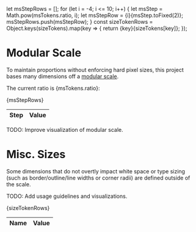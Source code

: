 let msStepRows = [];
for (let i = -4; i <= 10; i++) {
  let msStep = Math.pow(msTokens.ratio, i);
  let msStepRow = <tr><th scope="row">{i}</th><td>{msStep.toFixed(2)}</td></tr>;
  msStepRows.push(msStepRow);
}
const sizeTokenRows = Object.keys(sizeTokens).map(key => {
  return <tr><th scope="row">{key}</th><td>{sizeTokens[key]}</td></tr>;
});

<Meta title="Design Tokens/Size and Scale"/>

# Modular Scale

To maintain proportions without enforcing hard pixel sizes, this project bases many dimensions off a [modular scale](https://www.modularscale.com/).

<p>The current ratio is {msTokens.ratio}:</p>

<table>
  <thead>
    <th>Step</th>
    <th>Value</th>
  </thead>
  <tbody>{msStepRows}</tbody>
</table>

TODO: Improve visualization of modular scale.

# Misc. Sizes

Some dimensions that do not overtly impact white space or type sizing (such as border/outline/line widths or corner radii) are defined outside of the scale.

TODO: Add usage guidelines and visualizations.

<table>
  <thead>
    <th>Name</th>
    <th>Value</th>
  </thead>
  <tbody>{sizeTokenRows}</tbody>
</table>
